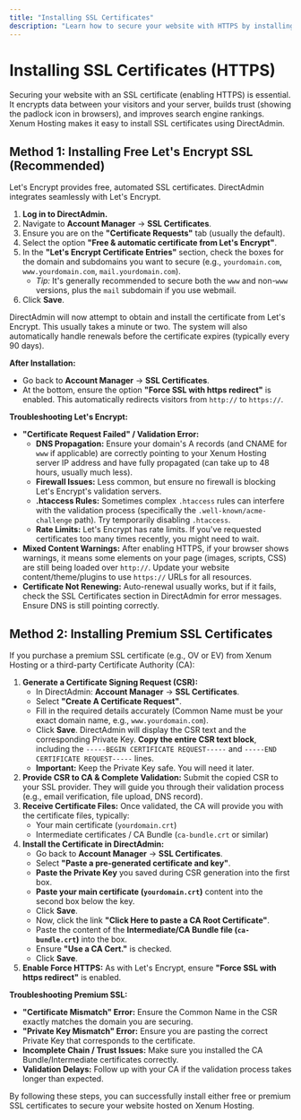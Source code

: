 ```yaml
---
title: "Installing SSL Certificates"
description: "Learn how to secure your website with HTTPS by installing free Let's Encrypt SSL certificates or premium SSL certificates using DirectAdmin on Xenum Hosting. Includes troubleshooting tips."
---
```


# Installing SSL Certificates (HTTPS)

Securing your website with an SSL certificate (enabling HTTPS) is essential. It encrypts data between your visitors and your server, builds trust (showing the padlock icon in browsers), and improves search engine rankings. Xenum Hosting makes it easy to install SSL certificates using DirectAdmin.

## Method 1: Installing Free Let's Encrypt SSL (Recommended)

Let's Encrypt provides free, automated SSL certificates. DirectAdmin integrates seamlessly with Let's Encrypt.

1.  **Log in to DirectAdmin.**
2.  Navigate to **Account Manager** → **SSL Certificates**.
3.  Ensure you are on the **"Certificate Requests"** tab (usually the default).
4.  Select the option **"Free & automatic certificate from Let's Encrypt"**.
5.  In the **"Let's Encrypt Certificate Entries"** section, check the boxes for the domain and subdomains you want to secure (e.g., `yourdomain.com`, `www.yourdomain.com`, `mail.yourdomain.com`).
    *   *Tip:* It's generally recommended to secure both the `www` and non-`www` versions, plus the `mail` subdomain if you use webmail.
6.  Click **Save**.

DirectAdmin will now attempt to obtain and install the certificate from Let's Encrypt. This usually takes a minute or two. The system will also automatically handle renewals before the certificate expires (typically every 90 days).

**After Installation:**
*   Go back to **Account Manager** → **SSL Certificates**.
*   At the bottom, ensure the option **"Force SSL with https redirect"** is enabled. This automatically redirects visitors from `http://` to `https://`.

**Troubleshooting Let's Encrypt:**
*   **"Certificate Request Failed" / Validation Error:**
    *   **DNS Propagation:** Ensure your domain's A records (and CNAME for `www` if applicable) are correctly pointing to your Xenum Hosting server IP address and have fully propagated (can take up to 48 hours, usually much less).
    *   **Firewall Issues:** Less common, but ensure no firewall is blocking Let's Encrypt's validation servers.
    *   **.htaccess Rules:** Sometimes complex `.htaccess` rules can interfere with the validation process (specifically the `.well-known/acme-challenge` path). Try temporarily disabling `.htaccess`.
    *   **Rate Limits:** Let's Encrypt has rate limits. If you've requested certificates too many times recently, you might need to wait.
*   **Mixed Content Warnings:** After enabling HTTPS, if your browser shows warnings, it means some elements on your page (images, scripts, CSS) are still being loaded over `http://`. Update your website content/theme/plugins to use `https://` URLs for all resources.
*   **Certificate Not Renewing:** Auto-renewal usually works, but if it fails, check the SSL Certificates section in DirectAdmin for error messages. Ensure DNS is still pointing correctly.

## Method 2: Installing Premium SSL Certificates

If you purchase a premium SSL certificate (e.g., OV or EV) from Xenum Hosting or a third-party Certificate Authority (CA):

1.  **Generate a Certificate Signing Request (CSR):**
    *   In DirectAdmin: **Account Manager** → **SSL Certificates**.
    *   Select **"Create A Certificate Request"**.
    *   Fill in the required details accurately (Common Name must be your exact domain name, e.g., `www.yourdomain.com`).
    *   Click **Save**. DirectAdmin will display the CSR text and the corresponding Private Key. **Copy the entire CSR text block**, including the `-----BEGIN CERTIFICATE REQUEST-----` and `-----END CERTIFICATE REQUEST-----` lines.
    *   **Important:** Keep the Private Key safe. You will need it later.
2.  **Provide CSR to CA & Complete Validation:** Submit the copied CSR to your SSL provider. They will guide you through their validation process (e.g., email verification, file upload, DNS record).
3.  **Receive Certificate Files:** Once validated, the CA will provide you with the certificate files, typically:
    *   Your main certificate (`yourdomain.crt`)
    *   Intermediate certificates / CA Bundle (`ca-bundle.crt` or similar)
4.  **Install the Certificate in DirectAdmin:**
    *   Go back to **Account Manager** → **SSL Certificates**.
    *   Select **"Paste a pre-generated certificate and key"**.
    *   **Paste the Private Key** you saved during CSR generation into the first box.
    *   **Paste your main certificate (`yourdomain.crt`)** content into the second box below the key.
    *   Click **Save**.
    *   Now, click the link **"Click Here to paste a CA Root Certificate"**.
    *   Paste the content of the **Intermediate/CA Bundle file (`ca-bundle.crt`)** into the box.
    *   Ensure **"Use a CA Cert."** is checked.
    *   Click **Save**.
5.  **Enable Force HTTPS:** As with Let's Encrypt, ensure **"Force SSL with https redirect"** is enabled.

**Troubleshooting Premium SSL:**
*   **"Certificate Mismatch" Error:** Ensure the Common Name in the CSR exactly matches the domain you are securing.
*   **"Private Key Mismatch" Error:** Ensure you are pasting the correct Private Key that corresponds to the certificate.
*   **Incomplete Chain / Trust Issues:** Make sure you installed the CA Bundle/Intermediate certificates correctly.
*   **Validation Delays:** Follow up with your CA if the validation process takes longer than expected.

By following these steps, you can successfully install either free or premium SSL certificates to secure your website hosted on Xenum Hosting.
